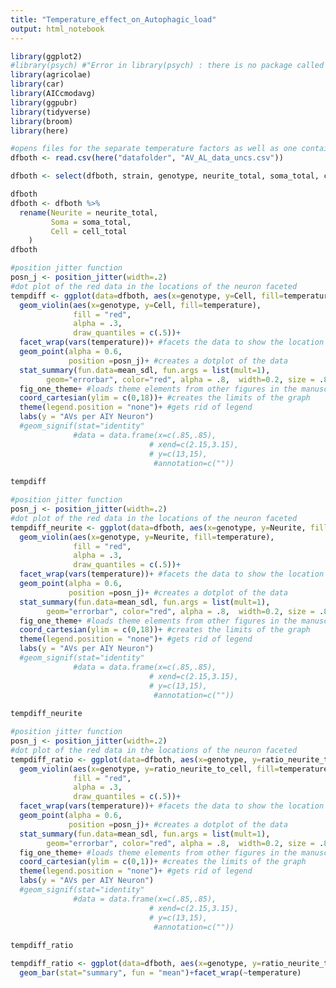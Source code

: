 ```yaml
---
title: "Temperature_effect_on_Autophagic_load"
output: html_notebook
---
```


```r
library(ggplot2)
#library(psych) #"Error in library(psych) : there is no package called ‘psych’"
library(agricolae)
library(car)
library(AICcmodavg)
library(ggpubr)
library(tidyverse)
library(broom)
library(here)

#opens files for the separate temperature factors as well as one containing both and passes strings as factors
dfboth <- read.csv(here("datafolder", "AV_AL_data_uncs.csv"))
```




```r
dfboth <- select(dfboth, strain, genotype, neurite_total, soma_total, cell_total, ratio_neurite_to_cell, temperature)

dfboth
dfboth <- dfboth %>% 
  rename(Neurite = neurite_total,
         Soma = soma_total,
         Cell = cell_total
    )
dfboth

```
```r
#position jitter function
posn_j <- position_jitter(width=.2)
#dot plot of the red data in the locations of the neuron faceted
tempdiff <- ggplot(data=dfboth, aes(x=genotype, y=Cell, fill=temperature)) +
  geom_violin(aes(x=genotype, y=Cell, fill=temperature),
              fill = "red",
              alpha = .3,
              draw_quantiles = c(.5))+
  facet_wrap(vars(temperature))+ #facets the data to show the location in the cell of the red AG's
  geom_point(alpha = 0.6,
             position =posn_j)+ #creates a dotplot of the data
  stat_summary(fun.data=mean_sdl, fun.args = list(mult=1), 
        geom="errorbar", color="red", alpha = .8,  width=0.2, size = .8) + #creates an error bar based on one standard devation of the data
  fig_one_theme+ #loads theme elements from other figures in the manuscript. if you have trouble running this, look for "fig_one_them.R" in scipts folder and run that first
  coord_cartesian(ylim = c(0,18))+ #creates the limits of the graph
  theme(legend.position = "none")+ #gets rid of legend
  labs(y = "AVs per AIY Neuron")
  #geom_signif(stat="identity"
              #data = data.frame(x=c(.85,.85),
                               # xend=c(2.15,3.15),
                               # y=c(13,15),
                                #annotation=c(""))
              
tempdiff
```

```r
#position jitter function
posn_j <- position_jitter(width=.2)
#dot plot of the red data in the locations of the neuron faceted
tempdiff_neurite <- ggplot(data=dfboth, aes(x=genotype, y=Neurite, fill=temperature)) +
  geom_violin(aes(x=genotype, y=Neurite, fill=temperature),
              fill = "red",
              alpha = .3,
              draw_quantiles = c(.5))+
  facet_wrap(vars(temperature))+ #facets the data to show the location in the cell of the red AG's
  geom_point(alpha = 0.6,
             position =posn_j)+ #creates a dotplot of the data
  stat_summary(fun.data=mean_sdl, fun.args = list(mult=1), 
        geom="errorbar", color="red", alpha = .8,  width=0.2, size = .8) + #creates an error bar based on one standard devation of the data
  fig_one_theme+ #loads theme elements from other figures in the manuscript. if you have trouble running this, look for "fig_one_them.R" in scipts folder and run that first
  coord_cartesian(ylim = c(0,18))+ #creates the limits of the graph
  theme(legend.position = "none")+ #gets rid of legend
  labs(y = "AVs per AIY Neuron")
  #geom_signif(stat="identity"
              #data = data.frame(x=c(.85,.85),
                               # xend=c(2.15,3.15),
                               # y=c(13,15),
                                #annotation=c(""))
              
tempdiff_neurite

```
```r
#position jitter function
posn_j <- position_jitter(width=.2)
#dot plot of the red data in the locations of the neuron faceted
tempdiff_ratio <- ggplot(data=dfboth, aes(x=genotype, y=ratio_neurite_to_cell, fill=temperature)) +
  geom_violin(aes(x=genotype, y=ratio_neurite_to_cell, fill=temperature),
              fill = "red",
              alpha = .3,
              draw_quantiles = c(.5))+
  facet_wrap(vars(temperature))+ #facets the data to show the location in the cell of the red AG's
  geom_point(alpha = 0.6,
             position =posn_j)+ #creates a dotplot of the data
  stat_summary(fun.data=mean_sdl, fun.args = list(mult=1), 
        geom="errorbar", color="red", alpha = .8,  width=0.2, size = .8) + #creates an error bar based on one standard devation of the data
  fig_one_theme+ #loads theme elements from other figures in the manuscript. if you have trouble running this, look for "fig_one_them.R" in scipts folder and run that first
  coord_cartesian(ylim = c(0,1))+ #creates the limits of the graph
  theme(legend.position = "none")+ #gets rid of legend
  labs(y = "AVs per AIY Neuron")
  #geom_signif(stat="identity"
              #data = data.frame(x=c(.85,.85),
                               # xend=c(2.15,3.15),
                               # y=c(13,15),
                                #annotation=c(""))
              
tempdiff_ratio

tempdiff_ratio <- ggplot(data=dfboth, aes(x=genotype, y=ratio_neurite_to_cell))+
  geom_bar(stat="summary", fun = "mean")+facet_wrap(~temperature)


```

